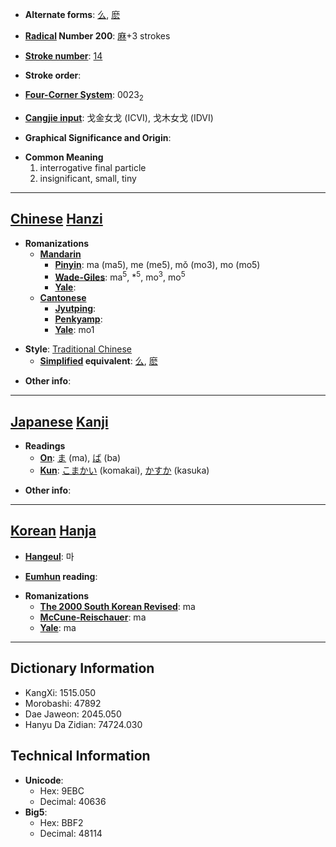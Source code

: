 * '''Alternate forms''': [[么]], [[麽]]

* '''[[Wiktionary:Chinese radical index| Radical]] Number 200''': [[Wiktionary:Chinese radical index 麻|麻]]+3 strokes

* '''[[Wiktionary:Chinese total strokes index|Stroke number]]''': [[Wiktionary:Chinese total strokes index 14|14]]

* '''Stroke order''': 

* '''[[Wiktionary:Chinese four corner index|Four-Corner System]]''': 0023<sub>2</sub>

* '''[[Wiktionary:Chinese Cangjie index|Cangjie input]]''': 戈金女戈 (ICVI), 戈木女戈 (IDVI)

* '''Graphical Significance and Origin''': 

* '''Common Meaning'''
*#interrogative final particle
*# insignificant, small, tiny


----

== [[Chinese]] [[Hanzi]] ==

* '''Romanizations'''
** '''[[Mandarin]]'''
*** '''[[Pinyin]]''': ma (ma5), me (me5), mǒ (mo3), mo (mo5)
*** '''[[Wade-Giles]]''': ma<sup>5</sup>, *<sup>5</sup>, mo<sup>3</sup>, mo<sup>5</sup>
*** '''[[Yale]]''': 
** '''[[Cantonese]]'''
*** '''[[Jyutping]]''':
*** '''[[Penkyamp]]''': 
*** '''[[Yale]]''': mo1

* '''Style''': [[Traditional Chinese]] 
** '''[[Simplified Chinese|Simplified]] equivalent''': [[么]], [[麽]]

* '''Other info''': 

----

== [[Japanese]] [[Kanji]] ==

* '''Readings'''
** '''[[On]]''': [[ま]] (ma), [[ば]] (ba)
** '''[[Kun]]''': [[こまかい]] (komakai), [[かすか]] (kasuka)

* '''Other info''':  

----

== [[Korean]] [[Hanja]] ==

* '''[[Hangeul]]''': 마

* '''[[Eumhun]] reading''': 

* '''Romanizations'''
** '''[[The 2000 South Korean Revised Romanization|The 2000 South Korean Revised]]''': ma
** '''[[McCune-Reischauer]]''': ma
** '''[[Yale]]''': ma

----

== Dictionary Information ==

* KangXi: 1515.050
* Morobashi: 47892
* Dae Jaweon: 2045.050
* Hanyu Da Zidian: 74724.030

== Technical Information ==

* '''Unicode''':
** Hex: 9EBC
** Decimal: 40636
* '''Big5''':
** Hex: BBF2
** Decimal: 48114
